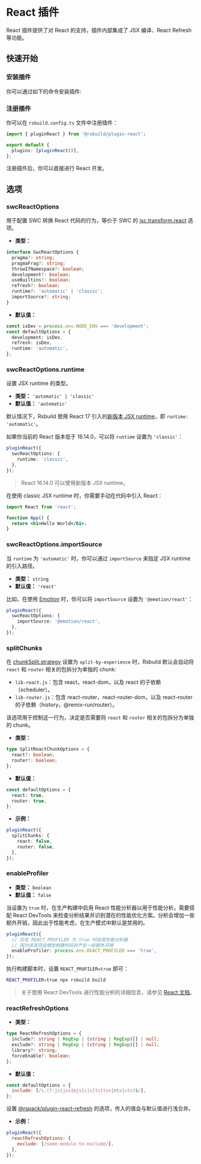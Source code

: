 # React 插件


<SourceCode href="https://github.com/web-infra-dev/rsbuild/tree/main/packages/plugin-react" />

React 插件提供了对 React 的支持，插件内部集成了 JSX 编译、React Refresh 等功能。

## 快速开始

### 安装插件

你可以通过如下的命令安装插件:


<PackageManagerTabs command="add @rsbuild/plugin-react -D" />

### 注册插件

你可以在 `rsbuild.config.ts` 文件中注册插件：

```ts title="rsbuild.config.ts"
import { pluginReact } from '@rsbuild/plugin-react';

export default {
  plugins: [pluginReact()],
};
```

注册插件后，你可以直接进行 React 开发。

## 选项

### swcReactOptions

用于配置 SWC 转换 React 代码的行为，等价于 SWC 的 [jsc.transform.react](https://swc.rs/docs/configuration/compilation#jsctransformreact) 选项。

- **类型：**

```ts
interface SwcReactOptions {
  pragma?: string;
  pragmaFrag?: string;
  throwIfNamespace?: boolean;
  development?: boolean;
  useBuiltins?: boolean;
  refresh?: boolean;
  runtime?: 'automatic' | 'classic';
  importSource?: string;
}
```

- **默认值：**

```ts
const isDev = process.env.NODE_ENV === 'development';
const defaultOptions = {
  development: isDev,
  refresh: isDev,
  runtime: 'automatic',
};
```

### swcReactOptions.runtime

设置 JSX runtime 的类型。

- **类型：** `'automatic' | 'classic'`
- **默认值：** `'automatic'`

默认情况下，Rsbuild 使用 React 17 引入的[新版本 JSX runtime](https://legacy.reactjs.org/blog/2020/09/22/introducing-the-new-jsx-transform.html)，即 `runtime: 'automatic'`。

如果你当前的 React 版本低于 16.14.0，可以将 `runtime` 设置为 `'classic'`：

```ts
pluginReact({
  swcReactOptions: {
    runtime: 'classic',
  },
});
```

> React 16.14.0 可以使用新版本 JSX runtime。

在使用 classic JSX runtime 时，你需要手动在代码中引入 React：

```jsx
import React from 'react';

function App() {
  return <h1>Hello World</h1>;
}
```

### swcReactOptions.importSource

当 `runtime` 为 `'automatic'` 时，你可以通过 `importSource` 来指定 JSX runtime 的引入路径。

- **类型：** `string`
- **默认值：** `'react'`

比如，在使用 [Emotion](https://emotion.sh/) 时，你可以将 `importSource` 设置为 `'@emotion/react'`：

```ts
pluginReact({
  swcReactOptions: {
    importSource: '@emotion/react',
  },
});
```

### splitChunks

在 [chunkSplit.strategy](/config/performance/chunk-split) 设置为 `split-by-experience` 时，Rsbuild 默认会自动将 `react` 和 `router` 相关的包拆分为单独的 chunk:

- `lib-react.js`：包含 react，react-dom，以及 react 的子依赖（scheduler）。
- `lib-router.js`：包含 react-router，react-router-dom，以及 react-router 的子依赖（history，@remix-run/router）。

该选项用于控制这一行为，决定是否需要将 `react` 和 `router` 相关的包拆分为单独的 chunk。

- **类型：**

```ts
type SplitReactChunkOptions = {
  react?: boolean;
  router?: boolean;
};
```

- **默认值：**

```ts
const defaultOptions = {
  react: true,
  router: true,
};
```

- **示例：**

```ts
pluginReact({
  splitChunks: {
    react: false,
    router: false,
  },
});
```

### enableProfiler

- **类型：** `boolean`
- **默认值：** `false`

当设置为 `true` 时，在生产构建中启用 React 性能分析器以用于性能分析。需要搭配 React DevTools 来检查分析结果并识别潜在的性能优化方案。分析会增加一些额外开销，因此出于性能考虑，在生产模式中默认是禁用的。

```ts title="rsbuild.config.ts"
pluginReact({
  // 仅在 REACT_PROFILER 为 true 时启用性能分析器
  // 因为该选项会增加构建时间并产生一些额外开销
  enableProfiler: process.env.REACT_PROFILER === 'true',
});
```

执行构建脚本时，设置 `REACT_PROFILER=true` 即可：

```bash
REACT_PROFILER=true npx rsbuild build
```

> 关于使用 React DevTools 进行性能分析的详细信息，请参见 [React 文档](https://legacy.reactjs.org/docs/optimizing-performance.html#profiling-components-with-the-devtools-profiler)。

### reactRefreshOptions

- **类型：**

```ts
type ReactRefreshOptions = {
  include?: string | RegExp | (string | RegExp)[] | null;
  exclude?: string | RegExp | (string | RegExp)[] | null;
  library?: string;
  forceEnable?: boolean;
};
```

- **默认值：**

```js
const defaultOptions = {
  include: [/\.(?:js|jsx|mjs|cjs|ts|tsx|mts|cts)$/],
};
```

设置 [@rspack/plugin-react-refresh](https://www.rspack.dev/guide/tech/react#rspackplugin-react-refresh) 的选项，传入的值会与默认值进行浅合并。

- **示例：**

```js
pluginReact({
  reactRefreshOptions: {
    exclude: [/some-module-to-exclude/],
  },
});
```
